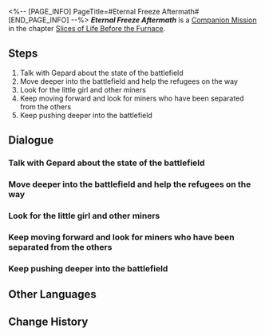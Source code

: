 <%-- [PAGE_INFO]
PageTitle=#Eternal Freeze Aftermath#
[END_PAGE_INFO] --%>
{{Stub|Dialogue.}}
{{Mission Infobox
|id            = 2011404
|title         = 
|image         = <!--Mission Eternal Freeze Aftermath.png-->
|type          = Companion
|event_name    = 
|chapter       = Slices of Life Before the Furnace
|requirements  = 
|summary       = <!--official mission summary from Fate's Atlas-->
|characters    = Dunn; Gepard; Guardian Shadow; Monster-Confronting Girl; Panicked Miner; Sentry Miner; Serval; Silvermane Lieutenant; Strong Miner; Trailblazer; Trapped Boy
|startLocation = [[Jarilo-VI]] - [[<!--starting area-->]]
|world         = Jarilo-VI
|area          = <!--starting area-->
|prev          = 
|next          = Only A Child
|rewards       = Musketeer's Wind-Hunting Shawl*1 { rarity = 4 }; Adventure Log*2; Condensed Aether*2; Credit*4,000
}}
'''''Eternal Freeze Aftermath''''' is a [[Companion Mission]] in the chapter [[Slices of Life Before the Furnace]].

==Steps==
# Talk with Gepard about the state of the battlefield
# Move deeper into the battlefield and help the refugees on the way
# Look for the little girl and other miners
# Keep moving forward and look for miners who have been separated from the others
# Keep pushing deeper into the battlefield

<!--
==Gameplay Notes==

--><!--
==Trial Character==

-->
==Dialogue==
{{Stub Dialogue}}
===Talk with Gepard about the state of the battlefield===
{{Mission Description|type=companion|location=<!--to be added-->|Serval and you arrive at the Great Mine as fast as you could. Gepard seems to have already finished preparing for battle. Listen to his plans.}}
{{Dialogue Start}}
:{{tx}}
{{Dialogue End}}

===Move deeper into the battlefield and help the refugees on the way===
{{Mission Description|type=companion|location=<!--to be added-->|update|Gepard will lead you and Serval to the front lines himself to raise morale and improve overall combat capacity. You will push deeper into the battlefield while helping the refugees along the way.<br />The atmosphere of this battlefield is out of the ordinary. Please be careful during combat.}}
{{Dialogue Start}}
:{{tx}}
{{Dialogue End}}

===Look for the little girl and other miners===
{{Mission Description|type=companion|location=<!--to be added-->|update|You and the siblings arrive at a temporary base in the besieged mining area. You inform the vagrants to immediately retreat to the mining bridge with the children and the elderly.<br />After successfully solving the issue for this base, you keep moving forward and look for miners who have been separated from the others. The few people who the miners mentioned should be around here. Look for them carefully.}}
{{Dialogue Start}}
:{{tx}}
{{Dialogue End}}

===Keep moving forward and look for miners who have been separated from the others===
{{Mission Description|type=companion|location=<!--to be added-->|update|You found the selfless older sister matching the miners' descriptions and successfully defeated the invading Fragmentum monsters, protecting her and her younger brother.<br />There is only one more separated miner left. Keep looking for them around here.}}
{{Dialogue Start}}
:{{tx}}
{{Dialogue End}}

===Keep pushing deeper into the battlefield===
{{Mission Description|type=companion|location=<!--to be added-->|update|All the refugees should have been evacuated. Now you just need to attack the remaining Fragmentum monsters and completely chase them out of this mine.<br />The air around you is almost freezing cold. The abnormality amongst the monsters shouldn't be far. Be on high alert and progress carefully.}}
{{Dialogue Start}}
:{{tx}}
{{Dialogue End}}

==Other Languages==
{{Other Languages
|en   = Eternal Freeze Aftermath
|zhs  = 寒潮余波
|zht  = 寒潮餘波
|ja   = 寒波の余波
|ko   = 한파의 여파
|es   = Las secuelas del Hielo Eterno
|fr   = Conséquences du Gel éternel
|ru   = Отзвуки Вечной мерзлоты
|th   = ผลพวงจากความหนาวนิรันดร์
|vi   = Dư Âm Băng Giá Vĩnh Cửu
|de   = Folgen des Ewigen Frosts
|id   = Dampak Kebekuan Abadi
|pt   = Consequências do Congelamento Eterno
}}

==Change History==
{{Change History|1.0}}
